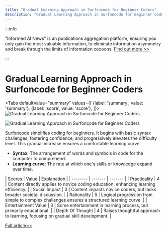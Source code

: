 ```yaml
---
title: "Gradual Learning Approach in Surfoncode for Beginner Coders"
description: "Gradual Learning Approach in Surfoncode for Beginner Coders"
---
```



:::info

"Informed AI News" is an publications aggregation platform, ensuring you only gain the most valuable information, to eliminate information asymmetry and break through the limits of information cocoons.  [Find out more >>](/)

:::

# Gradual Learning Approach in Surfoncode for Beginner Coders


<Tabs
	defaultValue="summary"
	values={[
	{label: 'summary', value: 'summary'},
	{label: 'score', value: 'score'},
]}>
<TabItem value="summary">
<img
  src="https://image.informedainews.com/2024/06/09/To-lJb-1717900371-0.jpg"
  alt="Gradual Learning Approach in Surfoncode for Beginner Coders"
/>

<img
  src="https://image.informedainews.com/2024/06/09/To-EKE-1717900371-1.jpg"
  alt="Gradual Learning Approach in Surfoncode for Beginner Coders"
/>



Surfoncode simplifies coding for beginners. It begins with basic syntax challenges, fostering confidence, and progressively elevates the difficulty level. This gradual increase ensures a comfortable learning curve.

* **Syntax**: The arrangement of words and symbols in code for the computer to comprehend.
* **Learning curve**: The rate at which one's skills or knowledge expand over time.
</TabItem>
<TabItem value="score">
	| Scores     | Value   | Explanation |
	| -------- | ------- | ------- |
	| Practicality  | 4    | Content directly applies to novice coding education, enhancing learning efficiency.    |
	| Social Impact | 3     | Content impacts novice coders, but lacks broader societal discussion.    |
	| Rationality    | 5    | Logical progression from simple to complex challenges ensures a structured learning curve.    |
	| Entertainment Value    | 3    | Some entertainment in learning process, but primarily educational.    |
	| Depth Of Thought    | 4    | Raises thoughtful approach to learning, focusing on gradual skill development.    |
</TabItem>
</Tabs>

[Full article>>](https://www.producthunt.com/posts/surfoncode)
